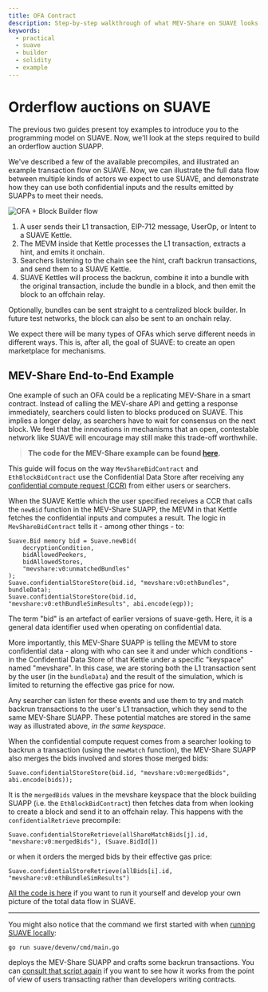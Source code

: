 ```yaml
---
title: OFA Contract
description: Step-by-step walkthrough of what MEV-Share on SUAVE looks like and how it works
keywords:
  - practical
  - suave
  - builder
  - solidity
  - example
---
```


# Orderflow auctions on SUAVE

The previous two guides present toy examples to introduce you to the programming model on SUAVE. Now, we'll look at the steps required to build an orderflow auction SUAPP.

We've described a few of the available precompiles, and illustrated an example transaction flow on SUAVE. Now, we can illustrate the full data flow between multiple kinds of actors we expect to use SUAVE, and demonstrate how they can use both confidential inputs and the results emitted by SUAPPs to meet their needs.

![OFA + Block Builder flow](/assets/OFA_And_Block_Flow.svg)

1. A user sends their L1 transaction, EIP-712 message, UserOp, or Intent to a SUAVE Kettle.
2. The MEVM inside that Kettle processes the L1 transaction, extracts a hint, and emits it onchain.
3. Searchers listening to the chain see the hint, craft backrun transactions, and send them to a SUAVE Kettle.
4. SUAVE Kettles will process the backrun, combine it into a bundle with the original transaction, include the bundle in a block, and then emit the block to an offchain relay.

Optionally, bundles can be sent straight to a centralized block builder. In future test networks, the block can also be sent to an onchain relay.

We expect there will be many types of OFAs which serve different needs in different ways. This is, after all, the goal of SUAVE: to create an open marketplace for mechanisms. 

## MEV-Share End-to-End Example

One example of such an OFA could be a replicating MEV-Share in a smart contract. Instead of calling the MEV-share API and getting a response immediately, searchers could listen to blocks produced on SUAVE. This implies a longer delay, as searchers have to wait for consensus on the next block. We feel that the innovations in mechanisms that an open, contestable network like SUAVE will encourage may still make this trade-off worthwhile.

> **The code for the MEV-Share example can be found [here](https://github.com/flashbots/suave-geth/blob/main/suave/sol/standard_peekers/bids.sol#L65).**

This guide will focus on the way `MevShareBidContract` and `EthBlockBidContract` use the Confidential Data Store after receiving any [confidential compute request (CCR)](/how-to/create-contracts/confidential#transaction-flow) from either users or searchers. 

When the SUAVE Kettle which the user specified receives a CCR that calls the `newBid` function in the MEV-Share SUAPP, the MEVM in that Kettle fetches the confidential inputs and computes a result. The logic in `MevShareBidContract` tells it - among other things - to:

```solidity
Suave.Bid memory bid = Suave.newBid(
	decryptionCondition, 
	bidAllowedPeekers, 
	bidAllowedStores, 
	"mevshare:v0:unmatchedBundles"
);
Suave.confidentialStoreStore(bid.id, "mevshare:v0:ethBundles", bundleData);
Suave.confidentialStoreStore(bid.id, "mevshare:v0:ethBundleSimResults", abi.encode(egp));
```

The term "bid" is an artefact of earlier versions of suave-geth. Here, it is a general data identifier used when operating on confidential data.

More importantly, this MEV-Share SUAPP is telling the MEVM to store confidential data - along with who can see it and under which conditions - in the Confidential Data Store of that Kettle under a specific "keyspace" named "mevshare". In this case, we are storing both the L1 transaction sent by the user (in the `bundleData`) and the result of the simulation, which is limited to returning the effective gas price for now. 

Any searcher can listen for these events and use them to try and match backrun transactions to the user's L1 transaction, which they send to the same MEV-Share SUAPP. These potential matches are stored in the same way as illustrated above, _in the same keyspace_.

When the confidential compute request comes from a searcher looking to backrun a transaction (using the `newMatch` function), the MEV-Share SUAPP also merges the bids involved and stores those merged bids:

```solidity
Suave.confidentialStoreStore(bid.id, "mevshare:v0:mergedBids", abi.encode(bids));
```

It is the `mergedBids` values in the mevshare keyspace that the block building SUAPP (i.e. the `EthBlockBidContract`) then fetches data from when looking to create a block and send it to an offchain relay. This happens with the `confidentialRetrieve` precompile:

```solidity
Suave.confidentialStoreRetrieve(allShareMatchBids[j].id, "mevshare:v0:mergedBids"), (Suave.BidId[])
```

or when it orders the merged bids by their effective gas price:

```solidity
Suave.confidentialStoreRetrieve(allBids[i].id, "mevshare:v0:ethBundleSimResults")
```

[All the code is here](https://github.com/flashbots/suave-geth/blob/main/suave/sol/standard_peekers/bids.sol#L65) if you want to run it yourself and develop your own picture of the total data flow in SUAVE.

---

You might also notice that the command we first started with when [running SUAVE locally](/how-to/run-suave#optional-testing):

```bash
go run suave/devenv/cmd/main.go
```

deploys the MEV-Share SUAPP and crafts some backrun transactions. You can [consult that script again](https://github.com/flashbots/suave-geth/blob/main/suave/devenv/cmd/main.go) if you want to see how it works from the point of view of users transacting rather than developers writing contracts.
